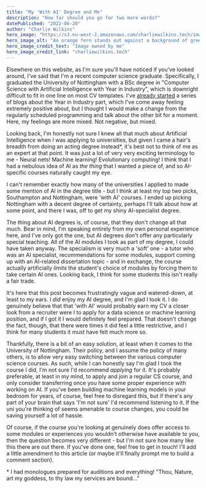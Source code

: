 ```yaml
---
title: "My 'With AI' Degree and Me"
description: "How far should you go for two more words?"
datePublished: "2022-06-20"
author: "Charlie Wilkins"
hero_image: "https://s3.eu-west-2.amazonaws.com/charliewilkins.tech/images/my-ai-degree.png"
hero_image_alt: "An orange fern stands out against a background of green ones"
hero_image_credit_text: "Image owned by me"
hero_image_credit_link: "charliewilkins.tech"
---
```


Elsewhere on this website, as I'm sure you'll have noticed if you've looked
around, I've said that I'm a recent computer science graduate. Specifically, I
graduated the University of Nottingham with a BSc degree in "Computer Science
with Artificial Intelligence with Year in Industry", which is downright
difficult to fit in one line on most CV templates. I've [already started](https://www.charliewilkins.tech/blog/quality-engineering-at-scale)
a series of blogs about the Year in Industry part, which I've come
away feeling extremely positive about, but I thought I would make a change from
the regularly scheduled programming and talk about the other bit for a moment.
Here, my feelings are more mixed. Not negative, but mixed.

Looking back, I'm honestly not sure I knew all that much about Artificial
Intelligence when I was applying to universities, but given I came a hair's
breadth from doing an acting degree instead\*, it's best not to think of me as
an expert at that point. It was just a lot of very very exciting terminology
to me - Neural nets! Machine learning! Evolutionary computing! I think that I
had a nebulous idea of AI as *the thing* that I wanted a piece of, and so
AI-specific courses naturally caught my eye.

I can't remember exactly how many of the universities I applied to made some
mention of AI in the degree title - but I think at least my top two picks,
Southampton and Nottingham, were 'with AI' courses. I ended up picking
Nottingham with a decent degree of certainty, perhaps I'll talk about how at
some point, and there I was, off to get my shiny AI-specialist degree.

The thing about AI degrees is, of course, that they don't change all that much.
Bear in mind, I'm speaking entirely from my own personal experience here, and
I've only got the one, but AI degrees don't offer any particularly special
teaching. All of the AI modules I took as part of my degree, I could have taken
anyway. The specialism is very much a 'soft' one - a tutor who was an AI
specialist, recommendations for some modules, support coming up with an
AI-related dissertation topic - and in exchange, the course actually
artificially *limits* the student's choice of modules by forcing them to take
certain AI ones. Looking back, I think for some students this isn't really a
fair trade.

It's here that this post becomes frustratingly vague and watered-down, at least
to my ears. I *did* enjoy my AI degree, and I'm glad I took it. I do genuinely
believe that that 'with AI' would probably earn my CV a closer look from a
recruiter were I to apply for a data science or machine learning position, and
if I got it I would definitely feel prepared. That doesn't change the fact,
though, that there were times it did feel a little restrictive, and I think for
many students it must have felt much more so.

Thankfully, there is a bit of an easy solution, at least when it comes to the
University of Nottingham. Their policy, and I assume the policy of many others,
is to allow very easy switching between the various computer science courses.
As such, while I can honestly say I'm glad I took the course I did, I'm not
sure I'd recommend *applying* for it. It's probably preferable, at least in my
mind, to apply and join a regular CS course, and only consider transferring
once you have some proper experience with working on AI. If you've been
building machine learning models in your bedroom for years, of course, feel
free to disregard this, but if there's any part of your brain that says 'I'm
not sure' I'd recommend listening to it. If the uni you're thinking of seems
amenable to course changes, you could be saving yourself a lot of hassle.

Of course, if the course you're looking at genuinely does offer access to some
modules or experiences you wouldn't otherwise have available to you, then the
question becomes very different - but I'm not sure how many like this there are
out there. If you've done one, feel free to get in touch! I'll add a little
amendment to this article (or maybe it'll finally prompt me to build a
comment section).

\* I had monologues prepared for auditions and everything! "Thou, Nature, art
my goddess, to thy law my services are bound..."
